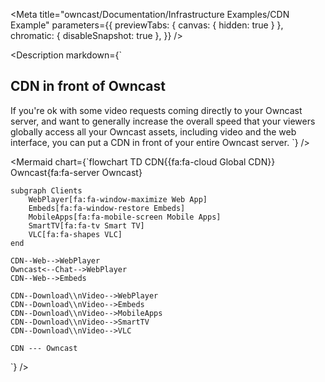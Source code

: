 
<Meta
  title="owncast/Documentation/Infrastructure Examples/CDN Example"
  parameters={{
    previewTabs: { canvas: { hidden: true } },
    chromatic: { disableSnapshot: true },
  }}
/>

<Description
  markdown={`
## CDN in front of Owncast

If you're ok with some video requests coming directly to your Owncast server, and want to generally increase the overall speed that your viewers globally access all your Owncast assets, including video and the web interface, you can put a CDN in front of your entire Owncast server.
`} />

<Mermaid
  chart={`flowchart TD
    CDN{{fa:fa-cloud Global CDN}}
    Owncast{fa:fa-server Owncast}

    subgraph Clients
        WebPlayer[fa:fa-window-maximize Web App]
        Embeds[fa:fa-window-restore Embeds]
        MobileApps[fa:fa-mobile-screen Mobile Apps]
        SmartTV[fa:fa-tv Smart TV]
        VLC[fa:fa-shapes VLC]
    end

    CDN--Web-->WebPlayer
    Owncast<--Chat-->WebPlayer
    CDN--Web-->Embeds

    CDN--Download\\nVideo-->WebPlayer
    CDN--Download\\nVideo-->Embeds
    CDN--Download\\nVideo-->MobileApps
    CDN--Download\\nVideo-->SmartTV
    CDN--Download\\nVideo-->VLC

    CDN --- Owncast

`}
/>
